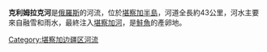 {{Unreferenced|time=2021-12-15T16:05:55+00:00}}
'''克利姆拉克河'''是[[俄羅斯|俄羅斯]]的河流，位於[[堪察加半島|堪察加半島]]，河道全長約43公里，河水主要來自融雪和雨水，最終注入[[堪察加河|堪察加河]]，是[[鮭魚|鮭魚]]的產卵地。

{{Russia-geo-stub}}

[[Category:堪察加边疆区河流|Category:堪察加边疆区河流]]